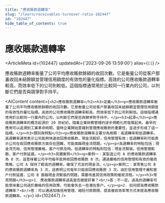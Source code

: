 ```yaml
---
title: "應收賬款週轉率"
slug: "/learn/receivables-turnover-ratio-102447"
id: "102447"
hide_table_of_contents: true
---
```



# 應收賬款週轉率

<ArticleMeta id={102447} updatedAt={'2023-09-26 13:59:00'} alias={`[]`} />
<div className='border-solid border-b border-t-0 my-4 border-[var(--ifm-color-gray-300)]' />

應收賬款週轉率衡量了公司平均應收賬款餘額的收回次數。它是衡量公司從客户那裏收回未結餘額並管理信用額度的有效性的量化指標。高效的公司應收賬款週轉率較高，而效率低下的公司則較低。這個指標通常用於比較同一行業內的公司，以判斷它們是否與競爭對手持平。

<AIContent content={`<h2>應收賬款週轉率</h2><h3>定義</h3><p>應收賬款週轉率衡量了公司平均應收賬款餘額的收回次數。它是衡量公司從客户那裏收回未結餘額並管理信用額度的有效性的量化指標。高效的公司應收賬款週轉率較高，而效率低下的公司則較低。這個指標通常用於比較同一行業內的公司，以判斷它們是否與競爭對手持平。</p><h3>起源</h3><p>應收賬款週轉率的概念起源於 20 世紀初，隨着企業財務管理的逐步規範化而發展起來。最早的應用可以追溯到工業革命時期，當時企業開始意識到管理應收賬款的重要性，並逐步形成了這一指標。</p><h3>類別與特點</h3><p>應收賬款週轉率主要分為兩類：高週轉率和低週轉率。高週轉率通常表示公司能夠快速收回應收賬款，現金流較好，信用管理有效；低週轉率則可能表示公司在收回應收賬款方面存在困難，可能面臨現金流問題。</p><p>高週轉率的特點包括：現金流充裕、信用管理嚴格、客户付款及時。低週轉率的特點則包括：現金流緊張、信用管理鬆散、客户付款延遲。</p><h3>具體案例</h3><p>案例一：某製造公司 A 的應收賬款週轉率為 8 次，這意味着公司平均每年能夠收回應收賬款 8 次。通過嚴格的信用管理和有效的催收策略，公司 A 保持了較高的週轉率，確保了充足的現金流。</p><p>案例二：某零售公司 B 的應收賬款週轉率為 3 次，這表明公司每年只能收回應收賬款 3 次。由於信用管理不嚴和客户付款延遲，公司 B 面臨現金流緊張的問題，需要改進其信用政策和催收流程。</p><h3>常見問題</h3><p>1. 應收賬款週轉率過高是否總是好事？<br/>答：不一定。過高的週轉率可能意味着公司過於嚴格的信用政策，可能會失去一些潛在客户。</p><p>2. 如何提高應收賬款週轉率？<br/>答：可以通過加強信用管理、縮短付款期限、提高催收效率等方式來提高應收賬款週轉率。</p>`} id={102447} />
